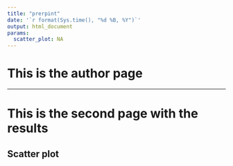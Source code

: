 ```yaml
---
title: "prerpint"
date: '`r format(Sys.time(), "%d %B, %Y")`'
output: html_document
params:
  scatter_plot: NA
---
```


# This is the author page

******

# This is the second page with the results
## Scatter plot

```r

```